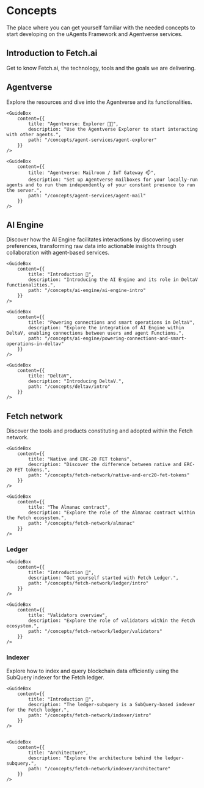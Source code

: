# Concepts

<div className="nx-text-fetch-content">
  The place where you can get yourself familiar with the needed concepts to
  start developing on the uAgents Framework and Agentverse services.
</div>


## Introduction to Fetch.ai

<div className="nx-text-fetch-content">
  Get to know Fetch.ai, the technology, tools and the goals we are delivering.
</div>

<Grid2>
    <GuideBox
        content={{
            title: "Introducing Fetch.ai: pioneering an AI powered decentralized digital economy",
            description: "Get to know Fetch.ai, the technology, tools and the goals we are delivering.",
            path: "/concepts/introducing-fetchai"
        }}
    />

</Grid2>

## Agentverse

<div className="nx-text-fetch-content">
  Explore the resources and dive into the Agentverse and its functionalities.
</div>

<Grid2>
    <GuideBox
        content={{
            title: "Introduction 🚀",
            description: "Introducing the Agentverse platform.",
            path: "/concepts/agent-services/agentverse-intro"
        }}
    />

    <GuideBox
        content={{
            title: "Agentverse: Explorer 🤖🌐",
            description: "Use the Agentverse Explorer to start interacting with other agents.",
            path: "/concepts/agent-services/agent-explorer"
        }}
    />

</Grid2>
<Grid2>
    <GuideBox
        content={{
            title: "Agentverse: My Agents 🚢",
            description: "Get started and to deploy agents to the cloud to start connecting and automating.",
            path: "/concepts/agent-services/agent-hosting"
        }}
    />

    <GuideBox
        content={{
            title: "Agentverse: Mailroom / IoT Gateway 📫",
            description: "Set up Agentverse mailboxes for your locally-run agents and to run them independently of your constant presence to run the server.",
            path: "/concepts/agent-services/agent-mail"
        }}
    />

</Grid2>
<Grid2>
    <GuideBox
        content={{
            title: "Agentverse: Agent Functions",
            description: "The Agentverse makes it possible to register your agents and related Functions to be discoverable by the AI Engine and DeltaV.",
            path: "/concepts/agent-services/services"
        }}
    />


</Grid2>

## AI Engine

<div className="nx-text-fetch-content">
  Discover how the AI Engine facilitates interactions by discovering user
  preferences, transforming raw data into actionable insights through
  collaboration with agent-based services.
</div>

<Grid2>

    <GuideBox
        content={{
            title: "Introduction 🚀",
            description: "Introducing the AI Engine and its role in DeltaV functionalities.",
            path: "/concepts/ai-engine/ai-engine-intro"
        }}
    />

    <GuideBox
        content={{
            title: "Powering connections and smart operations in DeltaV",
            description: "Explore the integration of AI Engine within DeltaV, enabling connections between users and agent Functions.",
            path: "/concepts/ai-engine/powering-connections-and-smart-operations-in-deltav"
        }}
    />

</Grid2>
<Grid2>

    <GuideBox
        content={{
            title: "DeltaV",
            description: "Introducing DeltaV.",
            path: "/concepts/deltav/intro"
        }}
    />

</Grid2>

## Fetch network

<div className="nx-text-fetch-content">
  Discover the tools and products constituting and adopted within the Fetch network.
</div>

<Grid2>

    <GuideBox
        content={{
            title: "Native and ERC-20 FET tokens",
            description: "Discover the difference between native and ERC-20 FET tokens.",
            path: "/concepts/fetch-network/native-and-erc20-fet-tokens"
        }}
    />

    <GuideBox
        content={{
            title: "The Almanac contract",
            description: "Explore the role of the Almanac contract within the Fetch ecosystem.",
            path: "/concepts/fetch-network/almanac"
        }}
    />

</Grid2>

### Ledger

<Grid2>

    <GuideBox
        content={{
            title: "Introduction 🚀",
            description: "Get yourself started with Fetch Ledger.",
            path: "/concepts/fetch-network/ledger/intro"
        }}
    />

    <GuideBox
        content={{
            title: "Validators overview",
            description: "Explore the role of validators within the Fetch ecosystem.",
            path: "/concepts/fetch-network/ledger/validators"
        }}
    />

</Grid2>


### Indexer

<div className="nx-text-fetch-content">
Explore how to index and query blockchain data efficiently using the SubQuery indexer for the Fetch ledger.

</div>

<Grid2>

    <GuideBox
        content={{
            title: "Introduction 🚀",
            description: "The ledger-subquery is a SubQuery-based indexer for the Fetch ledger.",
            path: "/concepts/fetch-network/indexer/intro"
        }}
    />


    <GuideBox
        content={{
            title: "Architecture",
            description: "Explore the architecture behind the ledger-subquery.",
            path: "/concepts/fetch-network/indexer/architecture"
        }}
    />

</Grid2>

<div className="nx-mb-8"></div>
